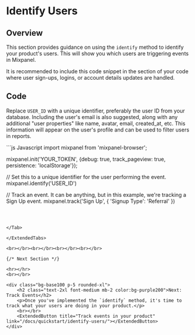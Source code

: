 # Identify Users



## Overview

This section provides guidance on using the `identify` method to identify your product's users. 
This will show you which users are triggering events in Mixpanel. 

It is recommended to include this code snippet in the section of your code where user sign-ups, logins, or account details updates are handled.


## Code

Replace `USER_ID` with a unique identifier, preferably the user ID from your database. Including the user's email is 
also suggested, along with any additional "user properties" like name, avatar, email, created_at, etc. This information
 will appear on the user's profile and can be used to filter users in reports.

<ExtendedTabs urlParam="sdk" urlToItemsMap={dataItems}>

<Tab>
```js Javascript
import mixpanel from 'mixpanel-browser';

mixpanel.init('YOUR_TOKEN', {debug: true, track_pageview: true, persistence: 'localStorage'});

// Set this to a unique identifier for the user performing the event.
mixpanel.identify('USER_ID')

// Track an event. It can be anything, but in this example, we're tracking a Sign Up event.
mixpanel.track('Sign Up', {
  'Signup Type': 'Referral'
})
```



</Tab>

</ExtendedTabs>

<br></br><br></br><br></br><br></br>

{/* Next Section */}

<hr></hr>
<br></br>

<div class="bg-base100 p-5 rounded-xl">
    <h2 class="text-2xl font-medium mb-2 color:bg-purple200">Next: Track Events</h2>
    <p>Once you've implemented the `identify` method, it's time to track what your users are doing in your product.</p>
    <br></br>
    <ExtendedButton title="Track events in your product" link="/docs/quickstart/identify-users/"></ExtendedButton>
</div>